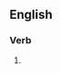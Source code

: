 ==English==

===Verb===
{{head|en|present participle}}

# {{present participle of|decoct|lang=en|nocat=1}}
